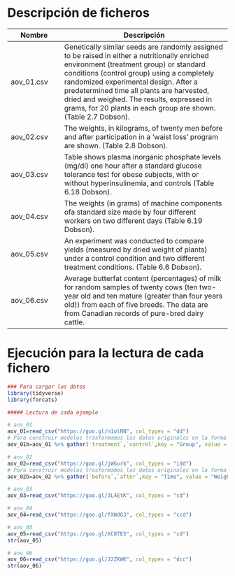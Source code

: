 # Descripción de ficheros

Nombre             | Descripción
-------------------|------------------------------------------------------------
aov_01.csv       |   Genetically similar seeds are randomly assigned to be raised in either a nutritionally enriched environment (treatment group) or standard conditions (control group) using a completely randomized experimental design. After a predetermined time all plants are harvested, dried and weighed. The results, expressed in grams, for 20 plants in each group are shown.  (Table 2.7 Dobson).
aov_02.csv       |  The weights, in kilograms, of twenty men before and after participation in a ‘waist loss’ program are shown.  (Table 2.8 Dobson).
aov_03.csv       |  Table shows plasma inorganic phosphate levels (mg/dl) one hour after a standard glucose tolerance test for obese subjects, with or without hyperinsulinemia, and controls  (Table 6.18 Dobson).
aov_04.csv       |  The weights (in grams) of machine components ofa standard size made by four different workers on two different days  (Table 6.19 Dobson).
aov_05.csv       |   An experiment was conducted to compare yields (measured by dried weight of plants) under a control condition and two different treatment conditions. (Table 6.6 Dobson).
aov_06.csv       |   Average butterfat content (percentages) of milk for random samples of twenty cows (ten two-year old and ten mature (greater than four years old)) from each of five breeds. The data are from Canadian records of pure-bred dairy cattle.

# Ejecución para la lectura de cada fichero

```r
### Para cargar los datos
library(tidyverse)
library(forcats)

##### Lectura de cada ejemplo

# aov_01
aov_01=read_csv("https://goo.gl/n1olNN", col_types = "dd")
# Para construir modelos trasformamos los datos originales en la forma habitual  
aov_01b=aov_01 %>% gather(`treatment`,`control`,key = "Group", value = "Dried")

# aov_02
aov_02=read_csv("https://goo.gl/jWGurk", col_types = "idd")
# Para construir modelos trasformamos los datos originales en la forma habitual  
aov_02b=aov_02 %>% gather(`before`,`after`,key = "Time", value = "Weight")

# aov_03
aov_03=read_csv("https://goo.gl/3L4EtK", col_types = "cd")

# aov_04
aov_04=read_csv("https://goo.gl/fXWdO3", col_types = "ccd")

# aov_05
aov_05=read_csv("https://goo.gl/XC8TE5", col_types = "cd")
str(aov_05)

# aov_06
aov_06=read_csv("https://goo.gl/J2ZKWK", col_types = "dcc")
str(aov_06)
```
